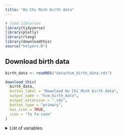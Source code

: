 ```yaml
---
title: "Ho Chi Minh birth data"
---
```


```r
# load libraries
library(tidyverse)
library(plotly)
library(rlang)
library(downloadthis)
source("helpers.R")
```

## Download birth data

```r
birth_data <- readRDS("data/hcm_birth_data.rds")
```

```r
download_this(
  birth_data,
  button_label = "Download Ho Chi Minh birth data",
  output_name = "hcm_birth_data",
  output_extension = ".rds",
  button_type = "primary",
  has_icon = TRUE,
  icon = "fa fa-save"
)
```

```{=html}
<details>
  <summary>
    List of variables
  </summary>
```
| Variable          | Description                                                                |
|-------------------|----------------------------------------------------------------------------|
| `birth_week`      | week of birth (within a `birth_year`), value rangess from 1-53             |
| `birth_year`      | year of birth                                                              |
| `province_reg`    | registered province (residential address, only include "Hồ Chí Minh city") |
| `district_reg`    | registered district (residential address)                                  |
| `commune_reg`     | registered province (residential address)                                  |
| `n`               | number of births                                                           |
| `cumulative_week` | computed cumulative week for years after 2014                              |

\</details\>

## Plot number of newborns overtime

::: panel-tabset
## Concatenate by year

```r
plot_data <- compute_birth(birth_data, concatenate_by = "yearly")

ggplotly(
  plot_data$plot
)
```

## Concatenate by week

```r
# compute birth at yearly, district level
plot_data <- compute_birth(birth_data)

ggplotly(
  plot_data$plot
)
```
:::

## Plot number of births by year

Check if there is any trend in the number of births within each year

::: panel-tabset
## Total

```r
ggplotly(
  ggplot()+
  geom_line(
    aes(x = birth_week, y = no_birth),
    color="royalblue1",
    data = birth_data %>% group_by(birth_week) %>% summarize(no_birth = sum(n))
  )
)
```

## Per year

```r
# --- compute total birth by month ---- 
ggplotly(
  ggplot()+
  geom_line(
    aes(x = birth_week, y = no_birth, color = factor(birth_year) ),
    data = birth_data %>% group_by(birth_week, birth_year) %>% summarize(no_birth = sum(n))
  )
)
```
:::
